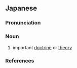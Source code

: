 ==Japanese==
{{ja-kanjitab|よう|り|yomi=o}}

===Pronunciation===
{{ja-pron|yomi=o|ようり|acc=1|acc_ref=DJR}}

===Noun===
{{ja-noun|ようり|hhira=えうり}}

# important [[doctrine]] or [[theory]]

===References===
<references/>